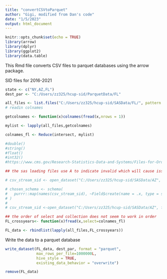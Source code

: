 ```yaml
---
title: "convertCSVtoParquet"
author: "Gigi, modified from Dan's code"
date: "1/5/2023"
output: html_document
---
```


```r
knitr::opts_chunk$set(echo = TRUE)
library(arrow)
library(dplyr)
library(ggplot2)
library(data.table)
```



This Rmd file converts CSV files to parquet databases using the arrow package. 

SID files for 2016-2021

```r
state <- c("NY,AZ,FL")
dest_par <- "C:/Users/zz325/hcup-sid/ParquetData/FL" 
```

```r
all_files <- list.files("C:/Users/zz325/hcup-sid/SASData/FL/", pattern = "*.csv", full.names = TRUE)
# readin colnames

getcolnames <- function(x)colnames(fread(x,nrows = 1))

mylist <- lapply(all_files,getcolnames)

colnames_fl <- Reduce(intersect, mylist)

#double()
#string()
#float()
#int32()
#https://www.cms.gov/Research-Statistics-Data-and-Systems/Files-for-Order/LimitedDataSets/Downloads/SAFldsDenomNov2009.pdf

## the sas loading files use A to indicate invalid which will cause issues in reading csv into environment. Make all variable (about 200 columns) as string to avoid this issue first. When you need to process specific columns, you can change the data type in a later stage. 

# csv_stream_sid <- open_dataset("C:/Users/zz325/hcup-sid/SASData/AZ", format = "csv")

# chosen_schema <- schema(
#   purrr::map(names(csv_stream_sid), ~Field$create(name = .x, type = string()))
# )
# 
# csv_stream_sid <-open_dataset("C:/Users/zz325/hcup-sid/SASData/AZ", format = "csv", schema = chosen_schema)
```

```r
## the order of select and collection does not seem to work in order
FL_crossyears<- function(x)fread(x,select=colnames_fl)

FL_data <- rbindlist(lapply(all_files,FL_crossyears))
```


Write the data to a parquet database
```r
write_dataset(FL_data, dest_par, format = "parquet", 
              max_rows_per_file=1000000L,
              hive_style = TRUE,
              existing_data_behavior = "overwrite")
```

```r
remove(FL_data)
```

